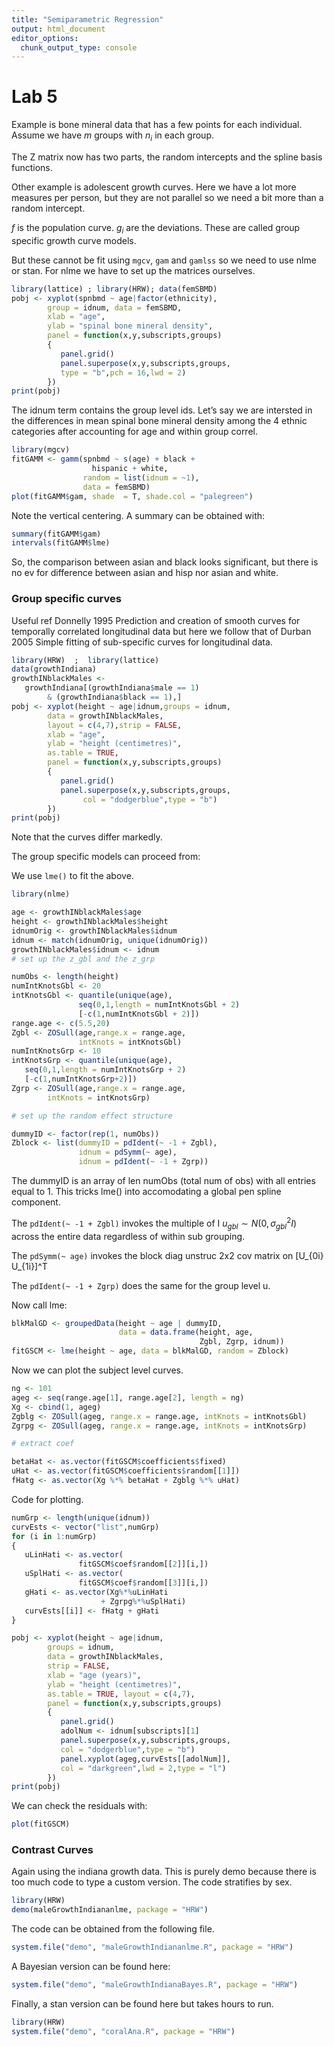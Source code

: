 ```yaml
---
title: "Semiparametric Regression"
output: html_document
editor_options: 
  chunk_output_type: console
---
```


# Lab 5

Example is bone mineral data that has a few points for each individual. Assume we have $m$ groups with $n_i$ in each group.

\begin{aligned}
SBMD_{ij} = U_i + f(age_{ij}) + e_{ij}
\end{aligned}

The Z matrix now has two parts, the random intercepts and the spline basis functions.

Other example is adolescent growth curves. Here we have a lot more measures per person, but they are not parallel so we need a bit more than a random intercept.

\begin{aligned}
y_{ij} = g_i(x_{ij}) + f(age_{ij}) + e_{ij}
\end{aligned}

$f$ is the population curve. $g_i$ are the deviations. These are called group specific growth curve models.

But these cannot be fit using `mgcv`, `gam` and `gamlss` so we need to use nlme or stan. For nlme we have to set up the matrices ourselves.


```r
library(lattice) ; library(HRW); data(femSBMD)
pobj <- xyplot(spnbmd ~ age|factor(ethnicity),
        group = idnum, data = femSBMD,
        xlab = "age",
        ylab = "spinal bone mineral density",
        panel = function(x,y,subscripts,groups)
        {
           panel.grid()
           panel.superpose(x,y,subscripts,groups,
           type = "b",pch = 16,lwd = 2)
        })
print(pobj)
```

The idnum term contains the group level ids. Let's say we are intersted in the differences in mean spinal bone mineral density among the 4 ethnic categories after accounting for age and within group correl.

```r
library(mgcv)
fitGAMM <- gamm(spnbmd ~ s(age) + black + 
                  hispanic + white,
                random = list(idnum = ~1), 
                data = femSBMD)
plot(fitGAMM$gam, shade  = T, shade.col = "palegreen")
```

Note the vertical centering. A summary can be obtained with:

```r
summary(fitGAMM$gam)
intervals(fitGAMM$lme)
```

So, the comparison between asian and black looks significant, but there is no ev for difference between asian and hisp nor asian and white.

### Group specific curves

Useful ref Donnelly 1995 Prediction and creation of smooth curves for temporally correlated longitudinal data but here we follow that of Durban 2005 Simple fitting of sub-specific curves for longitudinal data.

```r
library(HRW)  ;  library(lattice)
data(growthIndiana)
growthINblackMales <- 
   growthIndiana[(growthIndiana$male == 1)
        & (growthIndiana$black == 1),]
pobj <- xyplot(height ~ age|idnum,groups = idnum,
        data = growthINblackMales,
        layout = c(4,7),strip = FALSE,
        xlab = "age",
        ylab = "height (centimetres)",
        as.table = TRUE,
        panel = function(x,y,subscripts,groups)
        {
           panel.grid()
           panel.superpose(x,y,subscripts,groups,
                col = "dodgerblue",type = "b")
        })
print(pobj)
```


Note that the curves differ markedly.

The group specific models can proceed from:


\begin{aligned}
y_{ij} = \beta_0 + \beta_1 x 
\end{aligned}


<!-- y_{g, k} \sim N(0, \sigma_g^2) \\ -->
<!-- g_i(x_i) = U_{0i} + U_{1i}x +  \sum_{k=1}^K_{r}u_{r, ik} z_{r, k}(x) \\ -->
<!-- U \sim N(0, \Sigma) \\ -->
<!-- u_{r, ik} \sim N(0, \sigma_r^2) -->

We use `lme()` to fit the above. 

```r
library(nlme)

age <- growthINblackMales$age 
height <- growthINblackMales$height
idnumOrig <- growthINblackMales$idnum
idnum <- match(idnumOrig, unique(idnumOrig))
growthINblackMales$idnum <- idnum
# set up the z_gbl and the z_grp

numObs <- length(height)
numIntKnotsGbl <- 20
intKnotsGbl <- quantile(unique(age),
               seq(0,1,length = numIntKnotsGbl + 2)
               [-c(1,numIntKnotsGbl + 2)])
range.age <- c(5.5,20)
Zgbl <- ZOSull(age,range.x = range.age,
               intKnots = intKnotsGbl)
numIntKnotsGrp <- 10	
intKnotsGrp <- quantile(unique(age),
   seq(0,1,length = numIntKnotsGrp + 2)
   [-c(1,numIntKnotsGrp+2)])
Zgrp <- ZOSull(age,range.x = range.age,
        intKnots = intKnotsGrp)

# set up the random effect structure

dummyID <- factor(rep(1, numObs))
Zblock <- list(dummyID = pdIdent(~ -1 + Zgbl),
               idnum = pdSymm(~ age),
               idnum = pdIdent(~ -1 + Zgrp))

```

The dummyID is an array of len numObs (total num of obs) with all entries equal to 1. This tricks lme() into accomodating a global pen spline component.

The `pdIdent(~ -1 + Zgbl)` invokes the multiple of I $u_{gbl} \sim N(0, \sigma^2_{gbl}I)$ across the entire data regardless of within sub grouping.

The `pdSymm(~ age)` invokes the block diag unstruc 2x2 cov matrix on [U_{0i} U_{1i}]^T

The `pdIdent(~ -1 + Zgrp)` does the same for the group level u.

Now call lme:

```r
blkMalGD <- groupedData(height ~ age | dummyID, 
                        data = data.frame(height, age, 
                                          Zgbl, Zgrp, idnum))
fitGSCM <- lme(height ~ age, data = blkMalGD, random = Zblock)
```

Now we can plot the subject level curves.

```r
ng <- 101
ageg <- seq(range.age[1], range.age[2], length = ng)
Xg <- cbind(1, ageg)
Zgblg <- ZOSull(ageg, range.x = range.age, intKnots = intKnotsGbl)
Zgrpg <- ZOSull(ageg, range.x = range.age, intKnots = intKnotsGrp)

# extract coef

betaHat <- as.vector(fitGSCM$coefficients$fixed)
uHat <- as.vector(fitGSCM$coefficients$random[[1]])
fHatg <- as.vector(Xg %*% betaHat + Zgblg %*% uHat)

```

Code for plotting.

```r
numGrp <- length(unique(idnum))
curvEsts <- vector("list",numGrp)
for (i in 1:numGrp)
{
   uLinHati <- as.vector(
               fitGSCM$coef$random[[2]][i,])
   uSplHati <- as.vector(
               fitGSCM$coef$random[[3]][i,])
   gHati <- as.vector(Xg%*%uLinHati 
                    + Zgrpg%*%uSplHati)
   curvEsts[[i]] <- fHatg + gHati
}

pobj <- xyplot(height ~ age|idnum,
        groups = idnum,
        data = growthINblackMales,
        strip = FALSE,
        xlab = "age (years)",
        ylab = "height (centimetres)",
        as.table = TRUE, layout = c(4,7),
        panel = function(x,y,subscripts,groups)
        {  
           panel.grid()
           adolNum <- idnum[subscripts][1]
           panel.superpose(x,y,subscripts,groups,
           col = "dodgerblue",type = "b")
           panel.xyplot(ageg,curvEsts[[adolNum]],
           col = "darkgreen",lwd = 2,type = "l")
        })
print(pobj)

```

We can check the residuals with:

```r
plot(fitGSCM)
```

### Contrast Curves

Again using the indiana growth data. This is purely demo because there is too much code to type a custom version. The code stratifies by sex.

```r
library(HRW)
demo(maleGrowthIndiananlme, package = "HRW")
```

The code can be obtained from the following file.

```r
system.file("demo", "maleGrowthIndiananlme.R", package = "HRW")
```

A Bayesian version can be found here:

```r
system.file("demo", "maleGrowthIndianaBayes.R", package = "HRW")
```

Finally, a stan version can be found here but takes hours to run.

```r
library(HRW)
system.file("demo", "coralAna.R", package = "HRW")
```

